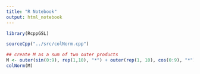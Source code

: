 ```yaml
---
title: "R Notebook"
output: html_notebook
---
```


```r
library(RcppGSL)

sourceCpp("../src/colNorm.cpp")

## create M as a sum of two outer products
M <- outer(sin(0:9), rep(1,10), "*") + outer(rep(1, 10), cos(0:9), "*")
colNorm(M)
```

